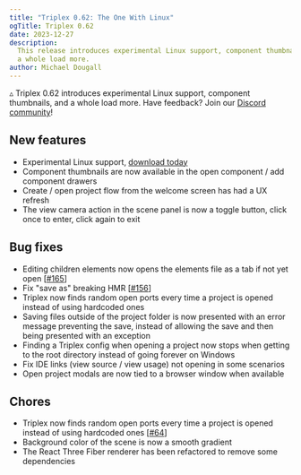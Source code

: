 ```yaml
---
title: "Triplex 0.62: The One With Linux"
ogTitle: Triplex 0.62
date: 2023-12-27
description:
  This release introduces experimental Linux support, component thumbnails, and
  a whole load more.
author: Michael Dougall
---
```


▵ Triplex 0.62 introduces experimental Linux support, component thumbnails, and
a whole load more. Have feedback? Join our
[Discord community](https://discord.gg/nBzRBUEs4b)!

## New features

- Experimental Linux support, [download today](/download)
- Component thumbnails are now available in the open component / add component
  drawers
- Create / open project flow from the welcome screen has had a UX refresh
- The view camera action in the scene panel is now a toggle button, click once
  to enter, click again to exit

## Bug fixes

- Editing children elements now opens the elements file as a tab if not yet open
  [[#165](https://github.com/trytriplex/triplex/issues/165)]
- Fix "save as" breaking HMR
  [[#156](https://github.com/trytriplex/triplex/issues/156)]
- Triplex now finds random open ports every time a project is opened instead of
  using hardcoded ones
- Saving files outside of the project folder is now presented with an error
  message preventing the save, instead of allowing the save and then being
  presented with an exception
- Finding a Triplex config when opening a project now stops when getting to the
  root directory instead of going forever on Windows
- Fix IDE links (view source / view usage) not opening in some scenarios
- Open project modals are now tied to a browser window when available

## Chores

- Triplex now finds random open ports every time a project is opened instead of
  using hardcoded ones [[#64](https://github.com/trytriplex/triplex/issues/64)]
- Background color of the scene is now a smooth gradient
- The React Three Fiber renderer has been refactored to remove some dependencies
